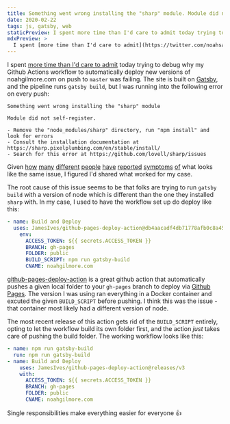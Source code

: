 ```yaml
---
title: Something went wrong installing the "sharp" module. Module did not self-register.
date: 2020-02-22
tags: js, gatsby, web
staticPreview: I spent more time than I'd care to admit today trying to debug why my Github Actions workflow to automatically deploy new versions of noahgilmore.com on push to master was failing. The site is build on Gatsby, and the pipeline runs gatsby build, but I was running into the following error on every push...
mdxPreview: >
  I spent [more time than I'd care to admit](https://twitter.com/noahsark769/status/1231387394189824000?s=20) today trying to debug why my Github Actions workflow to automatically deploy new versions of noahgilmore.com on push to `master` was failing. The site is build on [Gatsby](https://www.gatsbyjs.org/), and the pipeline runs `gatsby build`, but I was running into the following error on every push...
---
```

I spent [more time than I'd care to admit](https://twitter.com/noahsark769/status/1231387394189824000?s=20) today trying to debug why my Github Actions workflow to automatically deploy new versions of noahgilmore.com on push to `master` was failing. The site is built on [Gatsby](https://www.gatsbyjs.org/), and the pipeline runs `gatsby build`, but I was running into the following error on every push:

```
Something went wrong installing the "sharp" module

Module did not self-register.

- Remove the "node_modules/sharp" directory, run "npm install" and look for errors
- Consult the installation documentation at https://sharp.pixelplumbing.com/en/stable/install/
- Search for this error at https://github.com/lovell/sharp/issues
```

Given [how](https://github.com/gatsbyjs/gatsby/issues/18277) [many](https://github.com/lovell/sharp/issues/1899) [different](https://github.com/lovell/sharp/issues/2031) [people](https://github.com/lovell/sharp/issues/952) [have](https://github.com/lovell/sharp/issues/1936) [reported](https://github.com/lovell/sharp/issues/1983) [symptoms](https://github.com/lovell/sharp/issues/2065) [of](https://github.com/lovell/sharp/issues/1819) what looks like the same issue, I figured I'd shared what worked for my case.

The root cause of this issue seems to be that folks are trying to run `gatsby build` with a version of node which is different than the one they installed `sharp` with. In my case, I used to have the workflow set up do deploy like this:

```yml
- name: Build and Deploy
  uses: JamesIves/github-pages-deploy-action@db4aacadf4db71778afb0c8a452382184a71d318
    env:
      ACCESS_TOKEN: ${{ secrets.ACCESS_TOKEN }}
      BRANCH: gh-pages
      FOLDER: public
      BUILD_SCRIPT: npm run gatsby-build
      CNAME: noahgilmore.com
```

[github-pages-deploy-action](https://github.com/JamesIves/github-pages-deploy-action) is a great github action that automatically pushes a given local folder to your `gh-pages` branch to deploy via [Github Pages](https://pages.github.com/). The version I was using ran everything in a Docker container and excuted the given `BUILD_SCRIPT` before pushing. I think this was the issue - that container most likely had a different version of node.

The most recent release of this action gets rid of the `BUILD_SCRIPT` entirely, opting to let the workflow build its own folder first, and the action _just_ takes care of pushing the build folder. The working workflow looks like this:

```yml
- name: npm run gatsby-build
  run: npm run gatsby-build
- name: Build and Deploy
    uses: JamesIves/github-pages-deploy-action@releases/v3
    with:
      ACCESS_TOKEN: ${{ secrets.ACCESS_TOKEN }}
      BRANCH: gh-pages
      FOLDER: public
      CNAME: noahgilmore.com
```

Single responsibilities make everything easier for everyone 👍